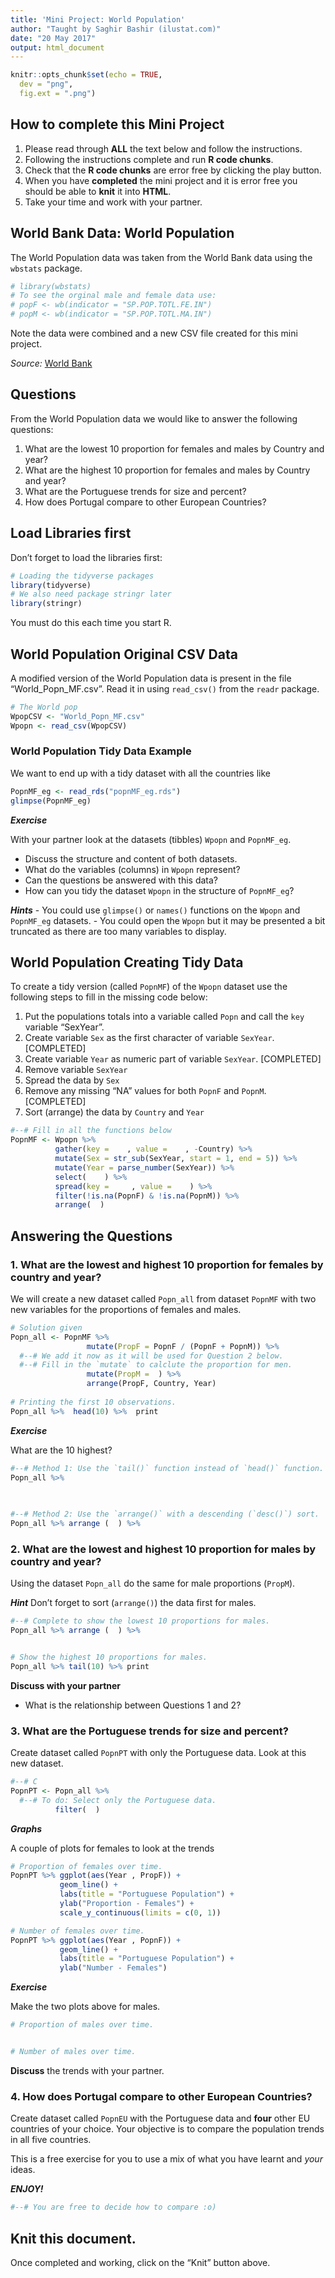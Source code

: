 ```yaml
---
title: 'Mini Project: World Population'
author: "Taught by Saghir Bashir (ilustat.com)"
date: "20 May 2017"
output: html_document
---
```


```r
knitr::opts_chunk$set(echo = TRUE,
  dev = "png",
  fig.ext = ".png")
```

## How to complete this Mini Project

  1. Please read through **ALL** the text below and follow the instructions.
  2. Following the instructions complete and run **R code chunks**.
  3. Check that the **R code chunks** are error free  by clicking the play button.
  4. When you have **completed** the mini project and it is error free you should be able
  to **knit** it into **HTML**.
  5. Take your time and work with your partner.




## World Bank Data: World Population

The World Population data was taken from the World Bank data using the `wbstats` package.
```r
# library(wbstats)
# To see the orginal male and female data use:
# popF <- wb(indicator = "SP.POP.TOTL.FE.IN")
# popM <- wb(indicator = "SP.POP.TOTL.MA.IN")
```

Note the data were combined and a new CSV file created for this mini project.

*Source:* [World Bank](http://data.worldbank.org/)

## Questions

From the World Population data we would like to answer the following questions:

  1. What are the lowest 10 proportion for females and males by Country and year?
  2. What are the highest 10 proportion for females and males by Country and year?
  3. What are the Portuguese trends for size and percent? 
  4. How does Portugal compare to other European Countries?



## Load Libraries first

Don't forget to load the libraries first:
```r
# Loading the tidyverse packages
library(tidyverse)
# We also need package stringr later
library(stringr)
```

You must do this each time you start R.

## World Population Original CSV Data

A modified version of the World Population data is present in the file "World_Popn_MF.csv". Read it in using
`read_csv()` from the `readr` package.

```r
# The World pop
WpopCSV <- "World_Popn_MF.csv"
Wpopn <- read_csv(WpopCSV)
```

### World Population Tidy Data Example

We want to end up with a tidy dataset with all the countries like
```r
PopnMF_eg <- read_rds("popnMF_eg.rds")
glimpse(PopnMF_eg)
```

***Exercise***

With your partner look at the datasets (tibbles) `Wpopn` and `PopnMF_eg`.

  - Discuss the structure and content of both datasets. 
  - What do the variables (columns) in `Wpopn` represent?
  - Can the questions be answered with this data?
  - How can you tidy the dataset `Wpopn` in the structure of `PopnMF_eg`?

***Hints***
  - You could use `glimpse()` or `names()` functions on the `Wpopn` and `PopnMF_eg` datasets.
  - You could open the `Wpopn` but it may be presented a bit truncated as there are too many variables to display.




## World Population Creating Tidy Data

To create a tidy version (called `PopnMF`) of the `Wpopn` dataset use the following steps to fill 
in the missing code below:

  1. Put the populations totals into a variable called `Popn` and call the `key` variable "SexYear".
  2. Create variable `Sex` as the first character of variable `SexYear`. [COMPLETED]
  3. Create variable `Year` as numeric part of variable `SexYear`.  [COMPLETED]
  4. Remove variable `SexYear`
  5. Spread the data by `Sex`
  6. Remove any missing "NA" values for both `PopnF` and `PopnM`. [COMPLETED]
  7. Sort (arrange) the data by `Country` and `Year`



```r
#--# Fill in all the functions below
PopnMF <- Wpopn %>%
          gather(key =    , value =    , -Country) %>%
          mutate(Sex = str_sub(SexYear, start = 1, end = 5)) %>%
          mutate(Year = parse_number(SexYear)) %>%
          select(    ) %>%
          spread(key =     , value =    ) %>%
          filter(!is.na(PopnF) & !is.na(PopnM)) %>%
          arrange(  )

```



## Answering the Questions

###  1. What are the lowest and highest 10 proportion for females by country and year?


We will create a new dataset called `Popn_all` from dataset `PopnMF` with two new variables 
for the proportions of females and males.
```r
# Solution given 
Popn_all <- PopnMF %>%
                 mutate(PropF = PopnF / (PopnF + PopnM)) %>%
  #--# We add it now as it will be used for Question 2 below.
  #--# Fill in the `mutate` to calclute the proportion for men.
                 mutate(PropM =  ) %>%
                 arrange(PropF, Country, Year)
                 
# Printing the first 10 observations.
Popn_all %>%  head(10) %>%  print
```

***Exercise*** 

What are the 10 highest?
```r
#--# Method 1: Use the `tail()` function instead of `head()` function.
Popn_all %>%

  
  
#--# Method 2: Use the `arrange()` with a descending (`desc()`) sort.
Popn_all %>% arrange (  ) %>%


```




###  2. What are the lowest and highest 10 proportion for males by country and year?

Using the dataset `Popn_all` do the same for male proportions (`PropM`).

***Hint*** Don't forget to sort (`arrange()`) the data first for males.

```r
#--# Complete to show the lowest 10 proportions for males.
Popn_all %>% arrange (  ) %>%


# Show the highest 10 proportions for males.
Popn_all %>% tail(10) %>% print


```

**Discuss with your partner**

  - What is the relationship between Questions 1 and 2?




###  3. What are the Portuguese trends for size and percent? 

Create dataset called `PopnPT` with only the Portuguese data. Look at this
new dataset.
```r
#--# C
PopnPT <- Popn_all %>%
  #--# To do: Select only the Portuguese data.
          filter(  )
```


***Graphs***

A couple of plots for females to look at the trends
```r
# Proportion of females over time.
PopnPT %>% ggplot(aes(Year , PropF)) + 
           geom_line() +
           labs(title = "Portuguese Population") + 
           ylab("Proportion - Females") +
           scale_y_continuous(limits = c(0, 1))

# Number of females over time.
PopnPT %>% ggplot(aes(Year , PopnF)) + 
           geom_line() +
           labs(title = "Portuguese Population") + 
           ylab("Number - Females") 
```

***Exercise***

Make the two plots above for males.
```r
# Proportion of males over time.


# Number of males over time.


```

**Discuss** the trends with your partner.


###  4. How does Portugal compare to other European Countries?

Create dataset called `PopnEU` with the Portuguese data and **four** other EU countries 
of your choice. Your objective is to compare the population trends in all five countries.

This is a free exercise for you to use a mix of what you have learnt and *your* ideas.

***ENJOY!***

```r
#--# You are free to decide how to compare :o)


```




## Knit this document.

Once completed and working, click on the "Knit" button above. 


















